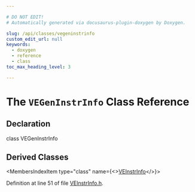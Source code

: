 ```yaml
---

# DO NOT EDIT!
# Automatically generated via docusaurus-plugin-doxygen by Doxygen.

slug: /api/classes/vegeninstrinfo
custom_edit_url: null
keywords:
  - doxygen
  - reference
  - class
toc_max_heading_level: 3

---
```





# The `VEGenInstrInfo` Class Reference

<DoxygenPage pluginConfig={pluginConfig}>



## Declaration

<CodeBlock>class VEGenInstrInfo</CodeBlock>

## Derived Classes

<MembersIndex>

<MembersIndexItem
  type="class"
  name={<><a href="/docs/api/classes/llvm/veinstrinfo">VEInstrInfo</a></>}>
</MembersIndexItem>

</MembersIndex>


Definition at line 51 of file <a href="/docs/api/files/lib/lib/target/lib/target/ve/veinstrinfo-h">VEInstrInfo.h</a>.

</DoxygenPage>
